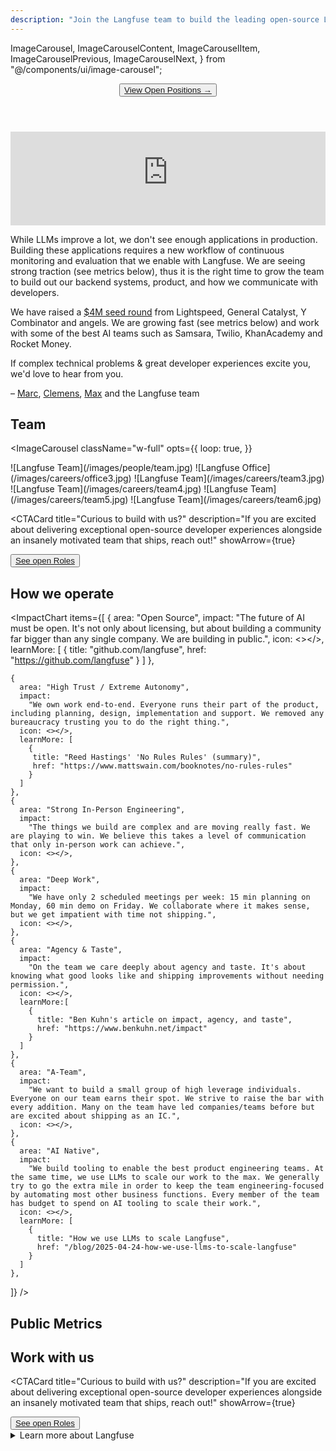 ```yaml
---
description: "Join the Langfuse team to build the leading open-source LLM engineering platform"
---
```


  ImageCarousel,
  ImageCarouselContent,
  ImageCarouselItem,
  ImageCarouselPrevious,
  ImageCarouselNext,
} from "@/components/ui/image-carousel";

<div className="md:container">
  <div className="flex flex-col items-center content-center text-center my-10 mb-20">
    <Header
      title="Building Langfuse"
      description="Join the team building the leading open-source LLM engineering platform"
      h="h1"
    />
    <Button asChild variant="default" size="lg">
      <a
        href="https://jobs.ashbyhq.com/langfuse"
        target="_blank"
        rel="noopener noreferrer"
      >
        View Open Positions →
      </a>
    </Button>
  </div>
</div>

<iframe
  width="100%"
  className="aspect-[16/9] rounded border w-full mt-6"
  src="https://www.youtube-nocookie.com/embed/4eHFa1Gk2Gk"
  title="YouTube video player"
  frameBorder="0"
  allow="accelerometer; autoplay; clipboard-write; encrypted-media; gyroscope; picture-in-picture; web-share"
  referrerPolicy="strict-origin-when-cross-origin"
  allowFullScreen
></iframe>

While LLMs improve a lot, we don't see enough applications in production. Building these applications requires a new workflow of continuous monitoring and evaluation that we enable with Langfuse.
We are seeing strong traction (see metrics below), thus it is the right time to grow the team to build out our backend systems, product, and how we communicate with developers.

We have raised a [$4M seed round](/blog/announcing-our-seed-round) from Lightspeed, General Catalyst, Y Combinator and angels. We are growing fast (see metrics below) and work with some of the best AI teams such as Samsara, Twilio, KhanAcademy and Rocket Money.

If complex technical problems & great developer experiences excite you, we'd love to hear from you.

– [Marc](https://x.com/MarcKlingen), [Clemens](https://x.com/rawert), [Max](https://x.com/maxdeichmann) and the Langfuse team

## Team

<ImageCarousel
  className="w-full"
  opts={{
    loop: true,
  }}
>
  <ImageCarouselContent>
    <ImageCarouselItem>
      <Frame fullWidth>![Langfuse Team](/images/people/team.jpg)</Frame>
    </ImageCarouselItem>
    <ImageCarouselItem>
      <Frame fullWidth>![Langfuse Office](/images/careers/office3.jpg)</Frame>
    </ImageCarouselItem>
    <ImageCarouselItem>
      <Frame fullWidth>![Langfuse Team](/images/careers/team3.jpg)</Frame>
    </ImageCarouselItem>
    <ImageCarouselItem>
      <Frame fullWidth>![Langfuse Team](/images/careers/team4.jpg)</Frame>
    </ImageCarouselItem>
    <ImageCarouselItem>
      <Frame fullWidth>![Langfuse Team](/images/careers/team5.jpg)</Frame>
    </ImageCarouselItem>
    <ImageCarouselItem>
      <Frame fullWidth>![Langfuse Team](/images/careers/team6.jpg)</Frame>
    </ImageCarouselItem>
  </ImageCarouselContent>
  <ImageCarouselPrevious />
  <ImageCarouselNext />
</ImageCarousel>


<TeamMembers />

<CTACard
  title="Curious to build with us?"
  description="If you are excited about delivering exceptional open-source developer experiences alongside an insanely motivated team that ships, reach out!"
  showArrow={true}
>
  <Button asChild variant="default" size="sm">
    <a
      href="https://jobs.ashbyhq.com/langfuse"
      target="_blank"
      rel="noopener noreferrer"
    >
      See open Roles
    </a>
  </Button>
</CTACard>

## How we operate

<ImpactChart
  items={[
    {
      area: "Open Source",
      impact:
        "The future of AI must be open. It's not only about licensing, but about building a community far bigger than any single company. We are building in public.",
      icon: <></>,
      learnMore: [
        {
         title: "github.com/langfuse",
         href: "https://github.com/langfuse"
        }
      ]
    },

    {
      area: "High Trust / Extreme Autonomy",
      impact:
        "We own work end-to-end. Everyone runs their part of the product, including planning, design, implementation and support. We removed any bureaucracy trusting you to do the right thing.",
      icon: <></>,
      learnMore: [
        {
         title: "Reed Hastings' 'No Rules Rules' (summary)",
         href: "https://www.mattswain.com/booknotes/no-rules-rules"
        }
      ]
    },
    {
      area: "Strong In-Person Engineering",
      impact:
        "The things we build are complex and are moving really fast. We are playing to win. We believe this takes a level of communication that only in-person work can achieve.",
      icon: <></>,
    },
    {
      area: "Deep Work",
      impact:
        "We have only 2 scheduled meetings per week: 15 min planning on Monday, 60 min demo on Friday. We collaborate where it makes sense, but we get impatient with time not shipping.",
      icon: <></>,
    },
    {
      area: "Agency & Taste",
      impact:
        "On the team we care deeply about agency and taste. It's about knowing what good looks like and shipping improvements without needing permission.",
      icon: <></>,
      learnMore:[
        {
          title: "Ben Kuhn's article on impact, agency, and taste",
          href: "https://www.benkuhn.net/impact"
        }
      ]
    },
    {
      area: "A-Team",
      impact:
        "We want to build a small group of high leverage individuals. Everyone on our team earns their spot. We strive to raise the bar with every addition. Many on the team have led companies/teams before but are excited about shipping as an IC.",
      icon: <></>,
    },
    {
      area: "AI Native",
      impact:
        "We build tooling to enable the best product engineering teams. At the same time, we use LLMs to scale our work to the max. We generally try to go the extra mile in order to keep the team engineering-focused by automating most other business functions. Every member of the team has budget to spend on AI tooling to scale their work.",
      icon: <></>,
      learnMore: [
        {
          title: "How we use LLMs to scale Langfuse",
          href: "/blog/2025-04-24-how-we-use-llms-to-scale-langfuse"
        }
      ]
    },

]}
/>

## Public Metrics


<PublicMetricsDashboard />

## Work with us

<CTACard 
  title="Curious to build with us?"
  description="If you are excited about delivering exceptional open-source developer experiences alongside an insanely motivated team that ships, reach out!"
  showArrow={true}
>
  <Button asChild variant="default" size="sm">
    <a href="https://jobs.ashbyhq.com/langfuse" target="_blank" rel="noopener noreferrer">
      See open Roles
    </a>
  </Button>
</CTACard>
<details>
<summary>Learn more about Langfuse</summary>

- [Why Langfuse?](/why)
- [Documentation](/docs)
- [10 min product walkthrough](/watch-demo)
- [Interactive demo](/docs/demo)
- [Origin story](/blog/announcing-our-seed-round)
- [Langfuse 2.0 scope](/blog/2024-04-introducing-langfuse-2.0)
- [Engineering blog on Langfuse v3](/blog/2024-12-langfuse-v3-infrastructure-evolution)

</details>
